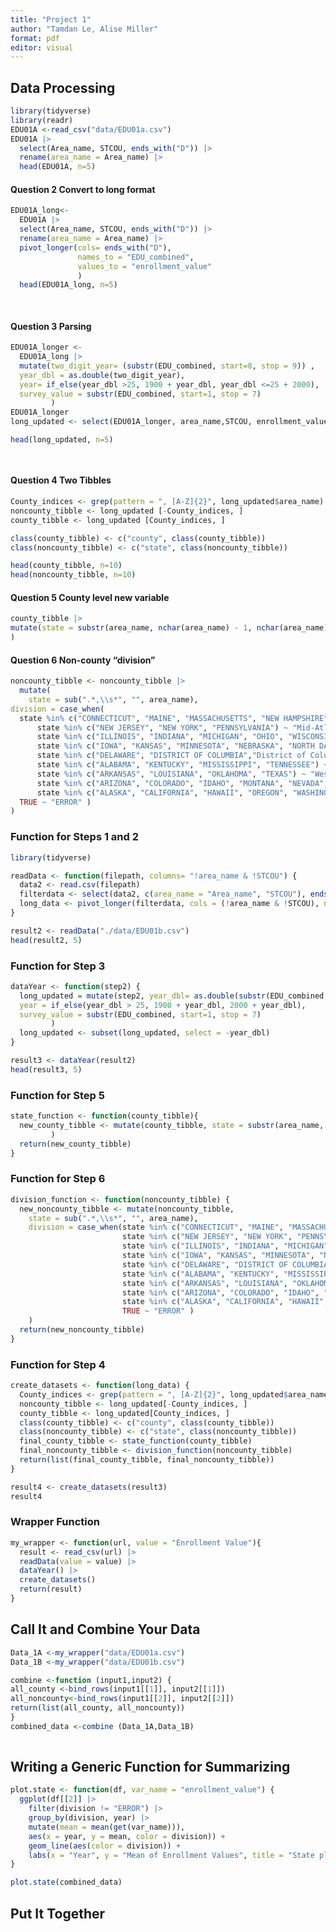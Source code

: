 ```yaml
---
title: "Project 1"
author: "Tamdan Le, Alise Miller"
format: pdf
editor: visual
---
```


## Data Processing

```r
library(tidyverse)
library(readr)
EDU01A <-read_csv("data/EDU01a.csv")
EDU01A |>
  select(Area_name, STCOU, ends_with("D")) |>
  rename(area_name = Area_name) |>
  head(EDU01A, n=5)
```

#### Question 2 Convert to long format

```r
EDU01A_long<-
  EDU01A |>
  select(Area_name, STCOU, ends_with("D")) |>
  rename(area_name = Area_name) |>
  pivot_longer(cols= ends_with("D"),
               names_to = "EDU_combined",
               values_to = "enrollment_value"
               ) 
  head(EDU01A_long, n=5)
  
  
```

#### Question 3 Parsing

```r
EDU01A_longer <-
  EDU01A_long |>
  mutate(two_digit_year= (substr(EDU_combined, start=8, stop = 9)) ,
  year_dbl = as.double(two_digit_year), 
  year= if_else(year_dbl >25, 1900 + year_dbl, year_dbl <=25 + 2000),
  survey_value = substr(EDU_combined, start=1, stop = 7)
         )
EDU01A_longer
long_updated <- select(EDU01A_longer, area_name,STCOU, enrollment_value,year, survey_value)

head(long_updated, n=5)

  
```

#### Question 4 Two Tibbles

```r
County_indices <- grep(pattern = ", [A-Z]{2}", long_updated$area_name)
noncounty_tibble <- long_updated [-County_indices, ]
county_tibble <- long_updated [County_indices, ]

class(county_tibble) <- c("county", class(county_tibble))
class(noncounty_tibble) <- c("state", class(noncounty_tibble))

head(county_tibble, n=10)
head(noncounty_tibble, n=10)
```

#### Question 5 County level new variable

```r
county_tibble |>
mutate(state = substr(area_name, nchar(area_name) - 1, nchar(area_name))
)
```

#### Question 6 Non-county "division"

```r
noncounty_tibble <- noncounty_tibble |>
  mutate(
    state = sub(".*,\\s*", "", area_name),
division = case_when( 
  state %in% c("CONNECTICUT", "MAINE", "MASSACHUSETTS", "NEW HAMPSHIRE", "RHODE ISLAND", "VERMONT") ~ "New England",
      state %in% c("NEW JERSEY", "NEW YORK", "PENNSYLVANIA") ~ "Mid-Atlantic",
      state %in% c("ILLINOIS", "INDIANA", "MICHIGAN", "OHIO", "WISCONSIN") ~ "East North Central",
      state %in% c("IOWA", "KANSAS", "MINNESOTA", "NEBRASKA", "NORTH DAKOTA", "SOUTH DAKOTA") ~ "West North Central",
      state %in% c("DELAWARE", "DISTRICT OF COLUMBIA","District of Columbia", "FLORIDA", "GEORGIA", "MARYLAND", "NORTH CAROLINA", "SOUTH CAROLINA", "VIRGINIA", "WEST VIRGINIA") ~ "South Atlantic",
      state %in% c("ALABAMA", "KENTUCKY", "MISSISSIPPI", "TENNESSEE") ~ "East South Central",
      state %in% c("ARKANSAS", "LOUISIANA", "OKLAHOMA", "TEXAS") ~ "West South Central",
      state %in% c("ARIZONA", "COLORADO", "IDAHO", "MONTANA", "NEVADA", "NEW MEXICO", "UTAH", "WYOMING") ~ "Mountain",
      state %in% c("ALASKA", "CALIFORNIA", "HAWAII", "OREGON", "WASHINGTON") ~ "Pacific",
  TRUE ~ "ERROR" )
)
```

### Function for Steps 1 and 2

```r
library(tidyverse)
```

```r
readData <- function(filepath, columns= "!area_name & !STCOU") {
  data2 <- read.csv(filepath)
  filterdata <- select(data2, c(area_name = "Area_name", "STCOU"), ends_with("D"))
  long_data <- pivot_longer(filterdata, cols = (!area_name & !STCOU), names_to = "EDU_combined", values_to = "enrollment_value")
}
```

```r
result2 <- readData("./data/EDU01b.csv")
head(result2, 5)
```

### Function for Step 3

```r
dataYear <- function(step2) {
  long_updated = mutate(step2, year_dbl= as.double(substr(EDU_combined, start=8, stop = 9)),
  year = if_else(year_dbl > 25, 1900 + year_dbl, 2000 + year_dbl),
  survey_value = substr(EDU_combined, start=1, stop = 7)
         )
  long_updated <- subset(long_updated, select = -year_dbl)
}
```

```r
result3 <- dataYear(result2)
head(result3, 5)
```

### Function for Step 5

```r
state_function <- function(county_tibble){
  new_county_tibble <- mutate(county_tibble, state = substr(area_name, nchar(area_name) - 1, nchar(area_name))
         )
  return(new_county_tibble)
}
```

### Function for Step 6

```r
division_function <- function(noncounty_tibble) {
  new_noncounty_tibble <- mutate(noncounty_tibble,
    state = sub(".*,\\s*", "", area_name),
    division = case_when(state %in% c("CONNECTICUT", "MAINE", "MASSACHUSETTS", "NEW HAMPSHIRE", "RHODE ISLAND", "VERMONT") ~ "New England",
                         state %in% c("NEW JERSEY", "NEW YORK", "PENNSYLVANIA") ~ "Mid-Atlantic",
                         state %in% c("ILLINOIS", "INDIANA", "MICHIGAN", "OHIO", "WISCONSIN") ~ "East North Central",
                         state %in% c("IOWA", "KANSAS", "MINNESOTA", "NEBRASKA", "NORTH DAKOTA", "SOUTH DAKOTA") ~ "West North Central",
                         state %in% c("DELAWARE", "DISTRICT OF COLUMBIA","District of Columbia", "FLORIDA", "GEORGIA", "MARYLAND", "NORTH CAROLINA", "SOUTH CAROLINA", "VIRGINIA", "WEST VIRGINIA") ~ "South Atlantic",
                         state %in% c("ALABAMA", "KENTUCKY", "MISSISSIPPI", "TENNESSEE") ~ "East South Central",
                         state %in% c("ARKANSAS", "LOUISIANA", "OKLAHOMA", "TEXAS") ~ "West South Central",
                         state %in% c("ARIZONA", "COLORADO", "IDAHO", "MONTANA", "NEVADA", "NEW MEXICO", "UTAH", "WYOMING") ~ "Mountain",
                         state %in% c("ALASKA", "CALIFORNIA", "HAWAII", "OREGON", "WASHINGTON") ~ "Pacific",
                         TRUE ~ "ERROR" )
    )
  return(new_noncounty_tibble)
}
```

### Function for Step 4

```r
create_datasets <- function(long_data) {
  County_indices <- grep(pattern = ", [A-Z]{2}", long_updated$area_name)
  noncounty_tibble <- long_updated[-County_indices, ]
  county_tibble <- long_updated[County_indices, ]
  class(county_tibble) <- c("county", class(county_tibble))
  class(noncounty_tibble) <- c("state", class(noncounty_tibble))
  final_county_tibble <- state_function(county_tibble)
  final_noncounty_tibble <- division_function(noncounty_tibble)
  return(list(final_county_tibble, final_noncounty_tibble))
}
```

```r
result4 <- create_datasets(result3)
result4
```

### Wrapper Function

```r
my_wrapper <- function(url, value = "Enrollment Value"){
  result <- read_csv(url) |>
  readData(value = value) |>
  dataYear() |>
  create_datasets()
  return(result)
}  
```

## Call It and Combine Your Data

```r
Data_1A <-my_wrapper("data/EDU01a.csv")
Data_1B <-my_wrapper("data/EDU01b.csv")

combine <-function (input1,input2) { 
all_county <-bind_rows(input1[[1]], input2[[1]])
all_noncounty<-bind_rows(input1[[2]], input2[[2]])
return(list(all_county, all_noncounty))
}
combined_data <-combine (Data_1A,Data_1B)
  
```

## Writing a Generic Function for Summarizing

```r
plot.state <- function(df, var_name = "enrollment_value") {
  ggplot(df[[2]] |> 
    filter(division != "ERROR") |>
    group_by(division, year) |> 
    mutate(mean = mean(get(var_name))), 
    aes(x = year, y = mean, color = division)) +
    geom_line(aes(color = division)) +
    labs(x = "Year", y = "Mean of Enrollment Values", title = "State plot per Division")
}
```

```r
plot.state(combined_data)
```


## Put It Together
